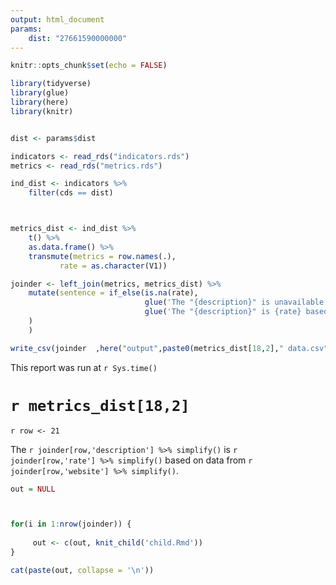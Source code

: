 ```yaml
---
output: html_document
params:
    dist: "27661590000000"
---
```


```r
knitr::opts_chunk$set(echo = FALSE)

library(tidyverse)
library(glue)
library(here)
library(knitr)


dist <- params$dist

indicators <- read_rds("indicators.rds")
metrics <- read_rds("metrics.rds")

ind_dist <- indicators %>%
    filter(cds == dist) 



metrics_dist <- ind_dist %>% 
    t() %>%
    as.data.frame() %>%
    transmute(metrics = row.names(.),
           rate = as.character(V1))

joinder <- left_join(metrics, metrics_dist) %>%
    mutate(sentence = if_else(is.na(rate),
                              glue('The "{description}" is unavailable in public data sets.  It can be located in {source}.{notes}'),
                              glue('The "{description}" is {rate} based on data from {website}. {notes}')
    )
    )

write_csv(joinder  ,here("output",paste0(metrics_dist[18,2]," data.csv" ) ))

```

This report was run at `r Sys.time()`


# `r metrics_dist[18,2]`

`r row <- 21`

The `r joinder[row,'description'] %>% simplify()` is `r joinder[row,'rate'] %>% simplify()` based on data from `r joinder[row,'website'] %>% simplify()`.


```r

out = NULL



for(i in 1:nrow(joinder)) {
    
     out <- c(out, knit_child('child.Rmd'))
}

```


```r
cat(paste(out, collapse = '\n'))


```


